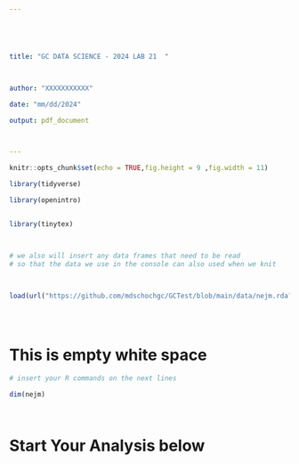 ---





title: "GC DATA SCIENCE - 2024 LAB 21  "  



author: "XXXXXXXXXXX"  

date: "mm/dd/2024"  

output: pdf_document



---



```{r include = FALSE, warning = FALSE, results = FALSE}





knitr::opts_chunk$set(echo = TRUE,fig.height = 9 ,fig.width = 11)

library(tidyverse)

library(openintro)


library(tinytex)



# we also will insert any data frames that need to be read
# so that the data we use in the console can also used when we knit



load(url("https://github.com/mdschochgc/GCTest/blob/main/data/nejm.rda?raw=true"))





```





# This is empty white space 




```{r "TEST", error = TRUE, warning = FALSE}

# insert your R commands on the next lines

dim(nejm)




```

# Start Your Analysis below



